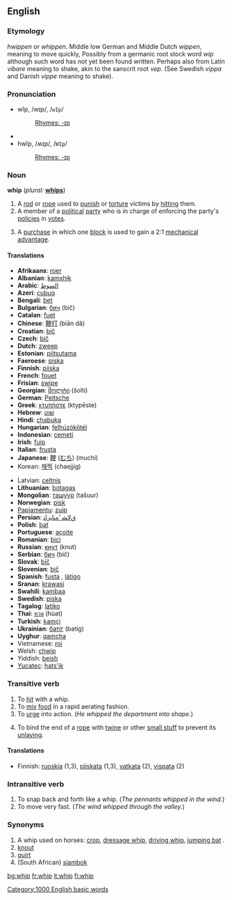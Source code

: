 ==English==

===Etymology===
{{ME.}} ''hwippen'' or ''whippen''. Middle low German and Middle Dutch ''wippen'', meaning to move quickly, Possibly from a germanic root stock word ''wip'' although such word has not yet been found written. Perhaps also from Latin ''vibare'' meaning to shake, akin to the sanscrit root ''vep''. (See Swedish ''vippa'' and Danish ''vippe'' meaning to shake).

===Pronunciation===
*wĭp, /wɪp/, /<tt>wIp</tt>/
*:[[Rhymes:English:-ɪp|Rhymes: -ɪp]]
*{{audio|en-us-whip.ogg|Audio (US)}}
*hwĭp, /ʍɪp/, /<tt>WIp</tt>/
*:[[Rhymes:English:-ɪp|Rhymes: -ɪp]]

===Noun===
'''whip'''  (''plural:'' '''[[whips]]''')
# A [[rod]] or [[rope]] used to [[punish]] or [[torture]] victims by [[hit]]ting them.
# A member of a [[political]] [[party]] who is in charge of enforcing the party's [[policy|policies]] in [[vote]]s.
# {{nautical}} A [[purchase]] in which one [[block]] is used to gain a 2:1 [[mechanical advantage]].

====Translations====
{{top}}
*'''Afrikaans''': [[roer]]
*'''Albanian''': [[kamxhik]]
*'''Arabic''': [[السوط]]
*'''Azeri''': [[çubuq]]
*'''Bengali''': [[bet]]
*'''Bulgarian''': [[бич]] (bič)
*'''Catalan''': [[fuet]]
*'''Chinese''': [[鞭打]] (biān dǎ)
*'''Croatian''': [[bič]]
*'''Czech''': [[bič]]
*'''Dutch''': [[zweep]]
*'''Estonian''': [[piitsutama]]
*'''Faeroese''': [[píska]]
*'''Finnish''': [[piiska]]
*'''French''': [[fouet]]
*'''Frisian''': [[swipe]]
*'''Georgian''': [[შოლტი]] (šolti)
*'''German''': [[Peitsche]]
*'''Greek''': [[κτυπήστε]] (ktypēste)
*'''Hebrew''': [[שׁוֹט]]
*'''Hindi''': [[chabuka]]
*'''Hungarian''': [[felhúzókötél]]
*'''Indonesian''': [[cemeti]]
*'''Irish''': [[fuip]]
*'''Italian''': [[frusta]]
*'''Japanese''': [[鞭]] ([[むち]]) (muchi)
*Korean: [[채찍]] (chaejjig)
{{mid}}
*Latvian: [[celtnis]]
*'''Lithuanian''': [[botagas]]
*'''Mongolian''': [[ташуур]] (tašuur)
*'''Norwegian''': [[pisk]]
*[[Papiamentu]]: [[zuip]]
*'''Persian''': [[ﻕﻻﺸ ‘ﻩﻨﺎﻴﺯﺎﺘ]]
*'''Polish''': [[bat]]
*'''Portuguese''': [[açoite]]
*'''Romanian''': [[bici]]
*'''Russian''': [[кнут]] (knut)
*'''Serbian''': [[бич]] (bič)
*'''Slovak''': [[bič]]
*'''Slovenian''': [[bič]]
*'''Spanish''': [[fusta]] {{f}}, [[látigo]] {{m}}
*'''Sranan''': [[krawasi]]
*'''Swahili''': [[kambaa]]
*'''Swedish''': [[piska]]
*'''Tagalog''': [[latiko]]
*'''Thai''': [[หวด]] (hùat)
*'''Turkish''': [[kamçi]]
*'''Ukrainian''': [[батіг]] (batíg)
*'''Uyghur''': [[qamcha]]
*Vietnamese: [[roi]]
*Welsh: [[chwip]]
*Yiddish: [[beish]]
*[[Yucatec]]: [[hats'ik]]
{{bottom}}

===Transitive verb===
{{en-infl-reg-consonant|whip||p}}
# To [[hit]] with a whip.
# To [[mix]] [[food]] in a rapid aerating fashion.
# To [[urge]] into action. (''He whipped the department into shape.'')
# {{nautical}} To bind the end of a [[rope]] with [[twine]] or other [[small stuff]] to prevent its [[unlay]]ing.

====Translations====
*Finnish: [[ruoskia]] (1,3), [[piiskata]] (1,3), [[vatkata]] (2), [[vispata]] (2)

===Intransitive verb===
{{en-infl-reg-consonant|whip||p}}
# To snap back and forth like a whip.  (''The pennants whipped in the wind.'')
# To move very fast.  (''The wind whipped through the valley.'')

===Synonyms===
# A whip used on horses: [[crop]], [[dressage whip]], [[driving whip]], [[jumping bat]] .
# [[knout]]
# [[quirt]]
# (South African) [[sjambok]]

[[Category:1000 English basic words]]

[[bg:whip]]
[[fr:whip]]
[[it:whip]]
[[fi:whip]]